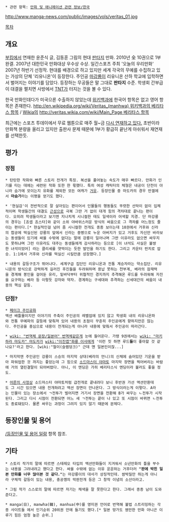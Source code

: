  * 관련 항목: [[만화 및 애니메이션 관련 정보/한국]]

http://www.manga-news.com/public/images/vols/veritas_01.jpg

[[목차]]

== 개요 ==
[[부킹]]에서 연재한 윤준식 글, 김동훈 그림의 현대 [[판타지]] 만화. 2010년 全 10권으로 1부 완결. 2007년 대한민국 만화대상 우수상 수상. 일간스포츠 주최 '오늘의 우리만화' 2007년 하반기 선정작.
현대를 배경으로 하고 있지만 세계 각국의 무예를 수집하고 있는 가상의 단체 '리유니온'이 등장한다. 주인공 [[마강룡]]이 리유니온 산하 학교에 입학하면서 벌어지는 이야기를 담았다. 등장하는 무공들은 말 그대로 '''판타지''' 수준. 학생회 간부급이 대결을 펼치면 사방에서 [[TNT]]가 터지는 것을 볼 수 있다.

한국 만화인데다가 미국으론 수출하지 않았는데 [[위키백과]]에 한국어 항목은 없고 영어 항목은 존재한다. [[http://en.wikipedia.org/wiki/Veritas_(manhwa) 위키백과의 베리타스 항목]] / [[Wikia]]의 [[http://veritas.wikia.com/wiki/Main_Page 베리타스 항목]]

최근에는 스포츠 투데이에서 무료 웹툰으로 매주 월~금 [http://stoo.asiae.co.kr/cartoon/ctview.htm?sc2=ing&sc3=99&tpg=1&id=2014070116202205567A 다시 연재하고 있다.] 초반이라 만화책 분량을 올리고 있지만 출판사 문제 때문에 1부가 황급히 끝난게 아쉬워서 재연재를 선택한듯.

== 평가 ==
=== 장점 ===
 * 탄탄한 작화와 빠른 스토리 전개가 특징. 복선을 풀어놓는 속도가 매우 빠르다. 만화가 인기를 타는 데에는 세련된 작화 또한 한 몫했다. 특히 여성 캐릭터의 체형은 내공이 단전이 아니라 슴가에 모이는지 유화를 제외한 모든 여캐가 [[거유]]. 등장인물 중 마도카의 경우 만겔에서 '''마슴가'''라는 이명을 얻기도 했다.

 * '현실감'이 전반적으로 잘 살아있는 편이어서 인물들의 행동들도 뚜렷한 선악이 없이 입체적이며 학생들간의 대결도 [[근성]]으로 극복 그딴 거 없이 대개 힘의 격차대로 끝나는 편이다. 오히려 학생들이라고 보기엔 지나치게 시니컬한 태도 일색이라 어색할 지경. 단 마강룡의 경우는 [죠셉 죠스타]와 같이 소위 야바위스러운 방식의 싸움으로 그 격차를 어느정도 줄이는 편이다.[* 현실적인걸 넘어 좀 시니컬한 전개도 종종 보이는데 10권에서 거후와 신라의 합공에 떡실신된 강룡의 앞에서 신라는 중병으로 누운 아버지가 있고 거후도 자신만 바라보는 동생들이 있기에 싸울 수밖에 없다는 말에 강룡이 일어나며 그딴 이유라도 없으면 싸우지도 못하냐며 그런 이유라도 대주는 동생들에게 감사하라는 등으로 [이 녀석도 사실은 불쌍한 녀석이었어] 라는 클리셰를 엿먹이는 듯한 발언을 하기도 한다. 그리고 카운터 펀치로 압승. 1:1에서 거후와 신라를 떡실신 시킬만큼 성장했다.]

 * 내용의 갈등구조가 뛰어나다. 세계구급 집단인 리유니온과 전통 계승자라는 약소집단. 리유니온의 방식으로 강력하게 길러진 후진들을 두려워하며 용납 못하는 천부계, 베라의 잠재력을 경계해 봉인을 걸어둔 유리, 밑바닥부터 위협적인 경지까지 추격해온 루드를 두려워해 자진을 요구하는 베라 등 이렇듯 강자와 약자. 경계하는 구세대와 추격하는 신세대간의 싸움이 내용의 핵심 갈등.

=== 단점? ===
 * [[페이크 주인공]]화
 액션 배틀물이지만 이야기의 주축이 주인공의 레벨업에 있지 않고 학생회 내의 리유니온파와 전통 무예파의 갈등에 맞춰져 있어 내용의 초점이 꾸준히 주인공에게 향하지만은 않는다. 주인공을 중심으로 내용이 전개되는게 아니라 내용에 맞춰서 주인공이 따라간다.

 * [[wiki: "번역체 문장/일본어" 번역체]]같은게 눈에 들어온다. 가령 9권에서는 [[wiki: "마키하라 마도카" 마도카]]가 [[wiki:"이진엽"화룡 이사]]에게 '이런 짓 하면 루드'''들'''이 좋아할 것 같나요?'라고 한다. [wiki:"철이(슬램덩크)" 근데 얜 일본인이잖...]

 * 마지막엔 주인공인 강룡이 스승의 마지막 상대(베라의 언니)의 신체에 숨어있던 기운을 받아 파워업한 것 까지는 좋았는데 그 힘으로 [[소드마스터 야마토]] 마지막 장면을 찍어버리는 바람에 거의 열린결말이 되어버렸다. 아니, 이 엔딩은 가히 베리타스식 엔딩이라 불러도 좋을 정도.

 * [[어른의 사정]]상 소드마스터 야마토처럼 급전개로 끝내려다 보니 후반권 가선 액션만환데도 그 시간 있으면 내용 전개하려고 액션 장면이 안나온다. 그 방식이라는게 이렇다. A라는 인물이 있는 장소에서 ㄱ전투가 벌어지면 거기서 장면을 전환해 B가 싸우는 ㄴ전투가 시작된다. 그리고 다시 시점이 전환되면 어느 새 ㄱ전투는 끝이 나 있고 또 시점이 바뀌면 ㄴ전투도 종료돼있다. 물론 싸우는 과정이 그려지 있지 않기 때문에 문제다.

== 등장인물 및 용어 ==
[[/등장인물 및 용어 일람]] 항목 참조.

== 기타 ==
 * 스토리 작가의 말에 따르면 스테레오 타입의 액션만화들이 지겨워서 소년만화의 틀을 부수는 내용을 그려내려고 했다고 한다. 싸울 수밖에 없는 이유 운운하는 거후더러 '''"판에 박힌 일본 만화를 너무 많이본 것 같다."'''는 마강룡이의 대사가 상징적인데. 쌈박질만 하는게 아니라 구체적 갈등이 있는 내용, 충공깽의 막판전개 등은 그 창작 이념의 소산이라고.

 * 그림 작가 스스로의 말에 따르면 자기는 채색을 잘 못한다고 한다. 그래서 종종 남이 도와준다고.

 * manga(日), manwha(韓), manhua(中)를 영미권 언어로 번역해 불법 스트리밍하는 각종 사이트들 에서 인기순위 20위권 안에 들기도 했다.[* 일본 망가도 웬만한 만화 아니곤 이루기 힘든 엄청 높은 순위.]
